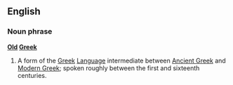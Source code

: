 ==English==
===Noun phrase===
'''[[Old]] [[Greek]]'''

#A form of the [[Greek]] [[Language]] intermediate between [[Ancient Greek]] and [[Modern Greek]]; spoken roughly between the first and sixteenth centuries.